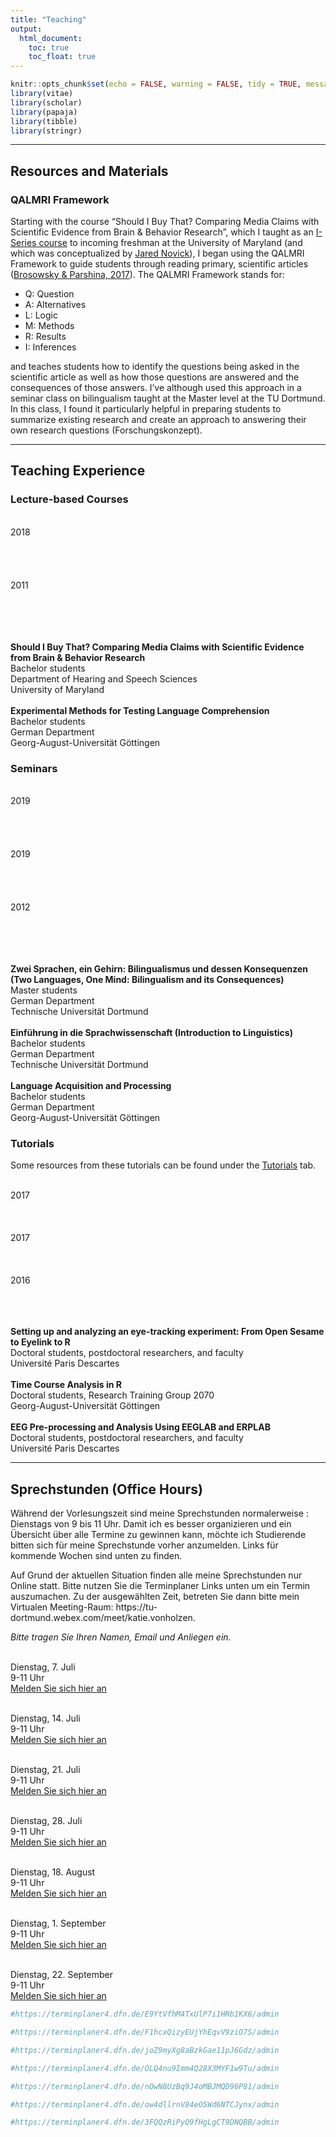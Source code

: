 ```yaml
---
title: "Teaching"
output:
  html_document:
    toc: true
    toc_float: true
---
```


```r
knitr::opts_chunk$set(echo = FALSE, warning = FALSE, tidy = TRUE, message = FALSE, error = FALSE)
library(vitae)
library(scholar)
library(papaja)
library(tibble)
library(stringr)
```

----

## Resources and Materials

### QALMRI Framework

Starting with the course "Should I Buy That? Comparing Media Claims with Scientific Evidence from Brain & Behavior Research", which I taught as an [I-Series course](https://gened.umd.edu/i-series/iseries.html) to incoming freshman at the University of Maryland (and which was conceptualized by [Jared Novick](https://hesp.umd.edu/facultyprofile/novick/jared)), I began using the QALMRI Framework to guide students through reading primary, scientific articles ([Brosowsky & Parshina, 2017](https://pdfs.semanticscholar.org/3bed/03eae99d886c3c7967419d3d3cfcb132b1ee.pdf)). The QALMRI Framework stands for:

 * Q: Question
 * A: Alternatives
 * L: Logic
 * M: Methods
 * R: Results
 * I: Inferences
 
and teaches students how to identify the questions being asked in the scientific article as well as how those questions are answered and the consequences of those answers. I've although used this approach in a seminar class on bilingualism taught at the Master level at the TU Dortmund. In this class, I found it particularly helpful in preparing students to summarize existing research and create an approach to answering their own research questions (Forschungskonzept).

----

## Teaching Experience

### Lecture-based Courses

<div class = "row">
  
<div class = "col-sm-2">
<br>2018
<br>
<br>
<br>
<br>
<br>2011
<br>
<br>
<br>
<br>
</div>
  
<div class = "col-lg-6">
<br>**Should I Buy That? Comparing Media Claims with Scientific Evidence from Brain & Behavior Research**
<br>Bachelor students
<br>Department of Hearing and Speech Sciences
<br>University of Maryland
<br>
<br>**Experimental Methods for Testing Language Comprehension**
<br>Bachelor students
<br>German Department
<br>Georg-August-Universität Göttingen
<br>
</div>
</div> 


### Seminars

<div class = "row">
  
<div class = "col-sm-2">
<br>2019
<br>
<br>
<br>
<br>
<br>2019
<br>
<br>
<br>
<br>
<br>2012
<br>
<br>
<br>
<br>
</div>
  
<div class = "col-lg-6">
<br>**Zwei Sprachen, ein Gehirn: Bilingualismus und dessen Konsequenzen (Two Languages, One Mind: Bilingualism and its Consequences)**
<br>Master students
<br>German Department
<br>Technische Universität Dortmund
<br>
<br>**Einführung in die Sprachwissenschaft (Introduction to Linguistics)**
<br>Bachelor students
<br>German Department
<br>Technische Universität Dortmund
<br>
<br>**Language Acquisition and Processing**
<br>Bachelor students
<br>German Department
<br>Georg-August-Universität Göttingen
<br>
</div>
</div> 


### Tutorials

Some resources from these tutorials can be found under the [Tutorials](Tutorials.html) tab.

<div class = "row">
  
<div class = "col-sm-2">
<br>2017
<br>
<br>
<br>
<br>2017
<br>
<br>
<br>
<br>2016
<br>
<br>
<br>
</div>
  
<div class = "col-lg-6">
<br>**Setting up and analyzing an eye-tracking experiment: From Open Sesame to Eyelink to R**
<br>Doctoral students, postdoctoral researchers, and faculty
<br>Université Paris Descartes
<br>
<br>**Time Course Analysis in R**
<br>Doctoral students, Research Training Group 2070
<br>Georg-August-Universität Göttingen
<br>
<br>**EEG Pre-processing and Analysis Using EEGLAB and ERPLAB**
<br>Doctoral students, postdoctoral researchers, and faculty
<br>Université Paris Descartes
<br>
</div>
</div> 


----

## Sprechstunden (Office Hours)

Während der Vorlesungszeit sind meine Sprechstunden normalerweise :
Dienstags von 9 bis 11 Uhr. Damit ich es besser organizieren und ein Übersicht über alle Termine zu gewinnen kann, möchte ich Studierende bitten sich für meine Sprechstunde vorher anzumelden. Links für kommende Wochen sind unten zu finden. 

Auf Grund der aktuellen Situation finden alle meine Sprechstunden nur Online statt. Bitte nutzen Sie die Terminplaner Links unten um ein Termin auszumachen. Zu der ausgewählten Zeit, betreten Sie dann bitte mein Virtualen Meeting-Raum: https://tu-dortmund.webex.com/meet/katie.vonholzen.

*Bitte tragen Sie Ihren Namen, Email und Anliegen ein.*


<br>Dienstag, 7. Juli
<br>9-11 Uhr
<br> [Melden Sie sich hier an](https://terminplaner4.dfn.de/E9YtVfhM4TxUlP7i)

<br>Dienstag, 14. Juli
<br>9-11 Uhr
<br> [Melden Sie sich hier an](https://terminplaner4.dfn.de/F1hcxQizyEUjYhEq)

<br>Dienstag, 21. Juli
<br>9-11 Uhr
<br> [Melden Sie sich hier an](https://terminplaner4.dfn.de/joZ9myXg8aBzkGae)

<br>Dienstag, 28. Juli
<br>9-11 Uhr
<br> [Melden Sie sich hier an](https://terminplaner4.dfn.de/OLQ4nu9Imm4Q28X3)

<br>Dienstag, 18. August
<br>9-11 Uhr
<br> [Melden Sie sich hier an](https://terminplaner4.dfn.de/nOwN8UzBq9J4oMBJ)

<br>Dienstag, 1. September
<br>9-11 Uhr
<br> [Melden Sie sich hier an](https://terminplaner4.dfn.de/ow4dllrnV84eO5Wd)

<br>Dienstag, 22. September
<br>9-11 Uhr
<br> [Melden Sie sich hier an](https://terminplaner4.dfn.de/3FQQzRiPyQ9fHgLg)



```r

#https://terminplaner4.dfn.de/E9YtVfhM4TxUlP7i1HRb1KX6/admin

```

```r

#https://terminplaner4.dfn.de/F1hcxQizyEUjYhEqvV9ziO7S/admin

```

```r

#https://terminplaner4.dfn.de/joZ9myXg8aBzkGae11pJ6Gdz/admin

```

```r

#https://terminplaner4.dfn.de/OLQ4nu9Imm4Q28X3MYF1w9Tu/admin

```

```r

#https://terminplaner4.dfn.de/nOwN8UzBq9J4oMBJMQD96P81/admin

```

```r

#https://terminplaner4.dfn.de/ow4dllrnV84eO5Wd6NTCJynx/admin

```

```r

#https://terminplaner4.dfn.de/3FQQzRiPyQ9fHgLgCT9DNQBB/admin

```